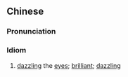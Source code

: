 {{also|光彩夺目}}
==Chinese==
{{zh-forms|s=光彩夺目|type=22}}

===Pronunciation===
{{zh-pron
|m=guāngcǎi duómù
|cat=id
}}

===Idiom===
{{zh-idiom}}

# [[dazzle|dazzling]] the [[eye]]s; [[brilliant]]; [[dazzling]]